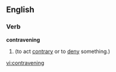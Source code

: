 ==English==

===Verb===
'''contravening'''

# {{present participle of|contravene}} (to act [[contrary]] or to [[deny]] something.)

[[vi:contravening]]